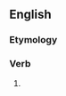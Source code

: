 ==English==

===Etymology===
{{suffix|en|encompass|eth}}

===Verb===
{{head|en|verb form}}

# {{en-archaic third-person singular of|encompass}}